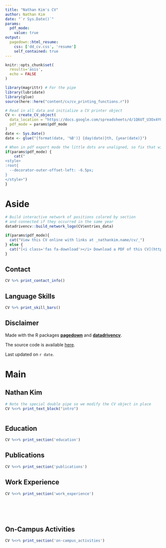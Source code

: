 ```yaml
---
title: "Nathan Kim's CV"
author: Nathan Kim
date: "`r Sys.Date()`"
params:
  pdf_mode:
    value: true
output:
  pagedown::html_resume:
    css: ['dd_cv.css', 'resume']
    self_contained: true
---
```


```r
knitr::opts_chunk$set(
  results='asis', 
  echo = FALSE
)

library(magrittr) # For the pipe
library(lubridate)
library(glue)
source(here::here("content/cv/cv_printing_functions.r"))

# Read in all data and initialize a CV printer object
CV <- create_CV_object(
  data_location = "https://docs.google.com/spreadsheets/d/1Q6UT_U3Ox4Y0BZUx0wUuLIs2KTUl_6qHigLjXcvRPgQ/edit?usp=sharing",  
  pdf_mode = params$pdf_mode
)
date <- Sys.Date()
date <- glue("{format(date, '%B')} {day(date)}th, {year(date)}")
```


```r
# When in pdf export mode the little dots are unaligned, so fix that with some conditional CSS.
if(params$pdf_mode) {
    cat("
<style>
:root{
  --decorator-outer-offset-left: -6.5px;
}
</style>")
}
```


Aside
================================================================================

```r
# Build interactive network of positions colored by section
# and connected if they occurred in the same year
datadrivencv::build_network_logo(CV$entries_data)
```


```r
if(params$pdf_mode){
  cat("View this CV online with links at _nathankim.name/cv/_")
} else {
  cat("[<i class='fas fa-download'></i> Download a PDF of this CV](https://github.com/18kimn/nathankim/raw/master/content/cv/cv.pdf)")
}
```

Contact {#contact}
--------------------------------------------------------------------------------

```r
CV %>% print_contact_info()
```



Language Skills {#skills}
--------------------------------------------------------------------------------

```r
CV %>% print_skill_bars()
```



Disclaimer {#disclaimer}
--------------------------------------------------------------------------------

Made with the R packages [**pagedown**](https://github.com/rstudio/pagedown) and [**datadrivencv**](http://nickstrayer.me/datadrivencv/).

The source code is available [here](https://github.com/18kimn/nathankim/tree/master/content/cv).

Last updated on `r date`.



Main
================================================================================

Nathan Kim {#title}
--------------------------------------------------------------------------------

```r
# Note the special double pipe so we modify the CV object in place
CV %<>% print_text_block("intro") 

```

```r
```



Education {data-icon=graduation-cap data-concise=true}
--------------------------------------------------------------------------------

```r
CV %<>% print_section('education')
```


Publications {data-icon=graduation-cap data-concise=true}
--------------------------------------------------------------------------------
```r

CV %<>% print_section('publications')

```


Work Experience {data-icon=suitcase}
--------------------------------------------------------------------------------

<!-- ::: aside -->
<!-- ```{r} -->
<!-- CV %<>% print_text_block('industy_experience_aside') -->
<!-- ``` -->
<!-- ::: -->

```r
CV %<>% print_section('work_experience')
```

<!-- These breaks just force a new page so section doesnt get cut off -->
<br>
<br>
<br>

On-Campus Activities {data-icon=users}
--------------------------------------------------------------------------------

```r
CV %<>% print_section('on-campus_activities')
```


<!-- <br> -->
<!-- <br> -->

<!-- ```{r} -->
<!-- CV %<>% print_links() -->
<!-- ``` -->

